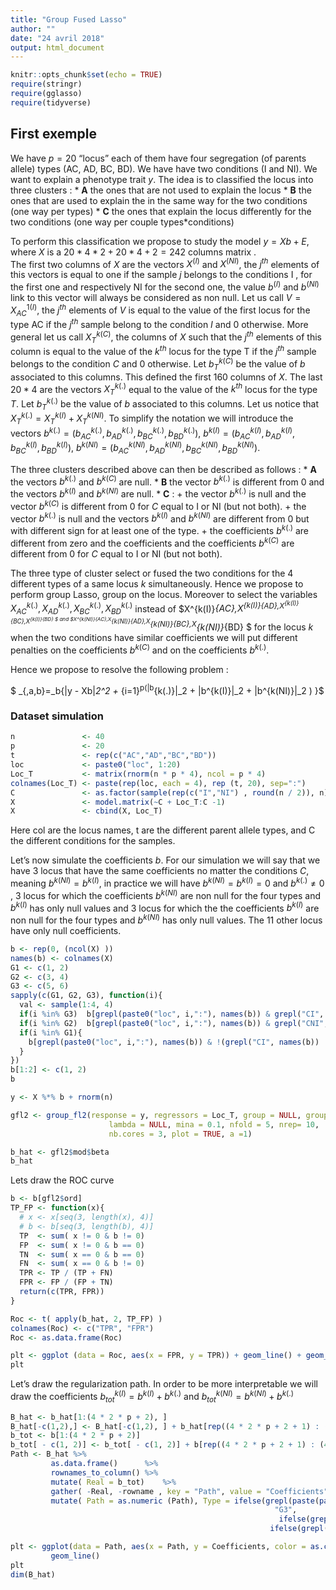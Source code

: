 ```yaml
---
title: "Group Fused Lasso"
author: ""
date: "24 avril 2018"
output: html_document
---
```


```r
knitr::opts_chunk$set(echo = TRUE)
require(stringr)
require(gglasso)
require(tidyverse)
```

## First exemple 

We have $p = 20$ "locus" each of them have four segregation (of parents allele) types (AC, AD, BC, BD). We have have two conditions (I and NI).
We want to explain a phenotype trait $y$. 
The idea is to classified the  locus into three clusters :
  * **A** the ones that are not used to explain the locus 
  * **B** the ones that are used to explain the   in the same way for the two conditions (one way per types)
  * **C** the ones that explain the locus differently for the two conditions (one way per couple types*conditions)
  
To perform this classification we propose to study the  model $y = Xb + E$, where $X$ is a $20 * 4 * 2 + 20*4 + 2 = 242$ columns matrix .   
The first two columns of $X$ are the vectors $X^{(I)}$ and $X^{(NI)}$, the $j^{th}$ elements of this vectors is equal to one if the sample $j$ belongs to the conditions I , for the first one and respectively NI for the second one, the value $b^{(I)}$ and $b^{(NI)}$ link to this vector will always be considered as non null.
Let us call $V = X^{1(I)}_{AC}$, the $j^{th}$ elements of $V$ is equal to the value of the first locus for the type AC if the $j^{th}$ sample belong to the condition $I$ and 0 otherwise.
More general let us call $X^{k(C)}_{T}$, the columns of $X$ such that the $j^{th}$ elements of this column is equal to the value of the $k^{th}$ locus for the type T if the $j^{th}$ sample belongs to  the condition $C$ and 0 otherwise.  Let $b^{k(C)}_{T}$ be the value of $b$ associated to this columns.
This defined the first 160 columns of $X$. The last $20*4$ are  the vectors $X^{k(.)}_{T}$ equal to the value of the $k^{th}$ locus for the type $T$. Let $b^{k(.)}_{T}$ be the value of $b$ associated to this columns. Let us notice that $X^{k(.)}_{T} =X^{k(I)}_{T} +X^{k(NI)}_{T}$. To simplify the notation we will  introduce the vectors  $b^{k(.)} =(b^{k(.)}_{AC},b^{k(.)}_{AD},b^{k(.)}_{BC},b^{k(.)}_{BD})$, $b^{k(I)} =(b^{k(I)}_{AC},b^{k(I)}_{AD},b^{k(I)}_{BC},b^{k(I)}_{BD})$, $b^{k(NI)} =(b^{k(NI)}_{AC},b^{k(NI)}_{AD},b^{k(NI)}_{BC},b^{k(NI)}_{BD})$.


The three clusters described above can then be described as follows :
  * **A** the vectors $b^{k(.)}$ and $b^{k(C)}$ are null.
  * **B** the vector $b^{k(.)}$ is different from 0 and the vectors $b^{k(I)}$ and $b^{k(NI)}$  are null.
  * **C** :
      + the vector $b^{k(.)}$ is null and the vector $b^{k(C)}$ is different from 0 for $C$ equal to I or NI  (but not both).
      +  the vector $b^{k(.)}$ is null and the vectors $b^{k(I)}$ and $b^{k(NI)}$ are different from 0 but with different sign for at least one of the type.
      + the coefficients $b^{k(.)}$ are different from zero and the coefficients  and the coefficients $b^{k(C)}$ are different from 0 for $C$ equal to I or NI (but not both).


The three type of cluster select or fused the two conditions for the 4 different types of a same locus $k$ simultaneously. Hence we propose to perform group Lasso, group on the locus. Moreover to select the variables $X^{k(.)}_{AC},X^{k(.)}_{AD},X^{k(.)}_{BC},X^{k(.)}_{BD}$  instead of $X^{k(I)}_{AC},X^{k(I)}_{AD},X^{k(I)}_{BC},X^{k(I)}_{BD} $ and $X^{k(NI)}_{AC},X^{k(NI)}_{AD},X^{k(NI)}_{BC},X^{k(NI)}_{BD} $  for the locus $k$  when the two conditions have similar coefficients we will put different penalties on  the coefficients $b^{k(C)}$ and on the coefficients $b^{k(.)}$. 


Hence  we propose to resolve the following problem : 

$ \widehat{b}_{\lambda,a,b}=\textrm{Argmin}_b\left\{\|y - Xb\|_2^2 + \lambda \sum_{i=1}^p(\alpha\|b^{k(.)}\|_2 + \beta\|b^{k(I)}\|_2 + \beta\|b^{k(NI)}\|_2 ) \right\}$ 


### Dataset simulation

```r
n               <- 40
p               <- 20
t               <- rep(c("AC","AD","BC","BD"))
loc             <- paste0("loc", 1:20)
Loc_T           <- matrix(rnorm(n * p * 4), ncol = p * 4)
colnames(Loc_T) <- paste(rep(loc, each = 4), rep (t, 20), sep=":")
C               <- as.factor(sample(rep(c("I","NI") , round(n / 2)), n))
X               <- model.matrix(~C + Loc_T:C -1)
X               <- cbind(X, Loc_T)
```
Here  col are the locus names, t are the different parent allele types, and C the different conditions for the samples.

Let's now simulate the coefficients $b$. For our simulation we will say that we have 3 locus that have the same coefficients no matter the conditions $C$, meaning $b^{k(NI)}=b^{k(I)}$, in practice we will have $b^{k(NI)}=b^{k(I)}=0$ and $b^{k(.)}\neq 0$ , 3 locus for which the coefficients $b^{k(NI)}$ are non null for the four types and $b^{k(I)}$ has only null values and 3 locus for which the the coefficients $b^{k(I)}$ are non null for the four types and $b^{k(NI)}$ has only null values. The 11 other locus have only null coefficients.

```r
b <- rep(0, (ncol(X) )) 
names(b) <- colnames(X)
G1 <- c(1, 2)
G2 <- c(3, 4)
G3 <- c(5, 6)
sapply(c(G1, G2, G3), function(i){
  val <- sample(1:4, 4)
  if(i %in% G3)  b[grepl(paste0("loc", i,":"), names(b)) & grepl("CI", names(b))]  <<- val 
  if(i %in% G2)  b[grepl(paste0("loc", i,":"), names(b)) & grepl("CNI", names(b))] <<- val
  if(i %in% G1){
    b[grepl(paste0("loc", i,":"), names(b)) & !(grepl("CI", names(b)) | grepl("CNI", names(b)))]  <<- val 
  }
})
b[1:2] <- c(1, 2)
b
```

```r
y <- X %*% b + rnorm(n)
```


```r
gfl2 <- group_fl2(response = y, regressors = Loc_T, group = NULL, group_by = paste0(loc,":") , modal = C, seq.a = NULL,
                      lambda = NULL, mina = 0.1, nfold = 5, nrep= 10,
                      nb.cores = 3, plot = TRUE, a =1)

b_hat <- gfl2$mod$beta
b_hat
```

Lets draw the ROC curve

```r
b <- b[gfl2$ord]
TP_FP <- function(x){
  # x <- x[seq(3, length(x), 4)]
  # b <- b[seq(3, length(b), 4)]
  TP  <- sum( x != 0 & b != 0)
  FP  <- sum( x != 0 & b == 0)
  TN  <- sum( x == 0 & b == 0)
  FN  <- sum( x == 0 & b != 0)
  TPR <- TP / (TP + FN)
  FPR <- FP / (FP + TN)
  return(c(TPR, FPR))
}

Roc <- t( apply(b_hat, 2, TP_FP) )
colnames(Roc) <- c("TPR", "FPR")
Roc <- as.data.frame(Roc)

plt <- ggplot (data = Roc, aes(x = FPR, y = TPR)) + geom_line() + geom_point() + theme_bw()
plt
```

Let's draw the regularization path. In order to be more interpretable we will draw the coefficients 
$b_{tot}^{k(I)}= b^{k(I)} + b^{k(.)}$ and $b_{tot}^{k(NI)}= b^{k(NI)} + b^{k(.)}$

```r
B_hat <- b_hat[1:(4 * 2 * p + 2), ]
B_hat[-c(1,2),] <- B_hat[-c(1,2), ] + b_hat[rep((4 * 2 * p + 2 + 1) : (4 * 2 * p + 2 + 4 * p),each = 2), ]
b_tot <- b[1:(4 * 2 * p + 2)]
b_tot[ - c(1, 2)] <- b_tot[ - c(1, 2)] + b[rep((4 * 2 * p + 2 + 1) : (4 * 2 * p + 2 + 4 * p),each = 2)]
Path <- B_hat %>% 
         as.data.frame()      %>%
         rownames_to_column() %>% 
         mutate( Real = b_tot)    %>% 
         gather( -Real, -rowname , key = "Path", value = "Coefficients", factor_key = TRUE) %>% 
         mutate( Path = as.numeric (Path), Type = ifelse(grepl(paste(paste0("loc", G3, ":"), collapse = "|"), rowname),
                                                           "G3", 
                                                            ifelse(grepl(paste(paste0("loc", G2, ":"), collapse = "|"), rowname), "G2", 
                                                          ifelse(grepl(paste(paste0("loc", G1, ":"), collapse = "|"), rowname), "G1", "G4"))))

plt <- ggplot(data = Path, aes(x = Path, y = Coefficients, color = as.character(Type), group = rowname)) +
         geom_line()
plt
dim(B_hat)
```


